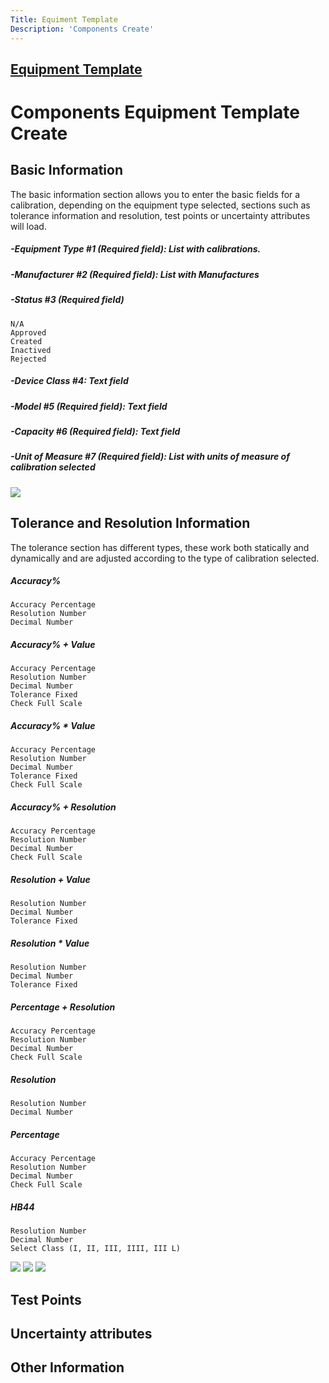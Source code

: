```yaml
---
Title: Equiment Template
Description: 'Components Create'
---
```

 
##  <a href="Equipment Template.mdx">Equipment Template</a> 
# Components Equipment Template Create

##  Basic Information

The basic information section allows you to enter the basic fields for a calibration, depending on the equipment type selected, sections such as tolerance information and resolution, test points or uncertainty attributes will load.
##### -Equipment Type #1 (Required field): List with calibrations.
##### -Manufacturer #2 (Required field): List with Manufactures
##### -Status #3 (Required field)
	N/A
	Approved
	Created
	Inactived
	Rejected

##### -Device Class #4: Text field
##### -Model #5 (Required field): Text field
##### -Capacity #6 (Required field): Text field
##### -Unit of Measure #7 (Required field): List with units of measure of calibration selected

<img  src="/images/equipment-template/Components/components-create-equipment-template-basic-information.png">

##  Tolerance and Resolution Information
 The tolerance section has different types, these work both statically and dynamically and are adjusted according to the type of calibration selected.
##### Accuracy% 
	Accuracy Percentage
	Resolution Number
	Decimal Number
##### Accuracy% + Value
	Accuracy Percentage
	Resolution Number
	Decimal Number
	Tolerance Fixed
	Check Full Scale
##### Accuracy% * Value
	Accuracy Percentage
	Resolution Number
	Decimal Number
	Tolerance Fixed
	Check Full Scale
##### Accuracy% + Resolution
	Accuracy Percentage
	Resolution Number
	Decimal Number
	Check Full Scale
##### Resolution + Value
	Resolution Number
	Decimal Number
	Tolerance Fixed
##### Resolution * Value
	Resolution Number
	Decimal Number
	Tolerance Fixed
##### Percentage + Resolution
	Accuracy Percentage
	Resolution Number
	Decimal Number
	Check Full Scale
##### Resolution
	Resolution Number
	Decimal Number
##### Percentage
	Accuracy Percentage
	Resolution Number
	Decimal Number
	Check Full Scale
##### HB44
	Resolution Number
	Decimal Number
	Select Class (I, II, III, IIII, III L)
<img  src="/images/equipment-template/Components/Equipmenttemplate-Components-ToleranceAndResolution-ToleranceType.gif">
<img  src="/images/equipment-template/Components/Equipmenttemplate-Components-ToleranceAndResolution-ToleranceType-2.gif">
<img  src="/images/equipment-template/Components/Equipmenttemplate-Components-ToleranceAndResolution-ToleranceType-3.gif">


##	Test Points

##	Uncertainty attributes

##	Other Information


